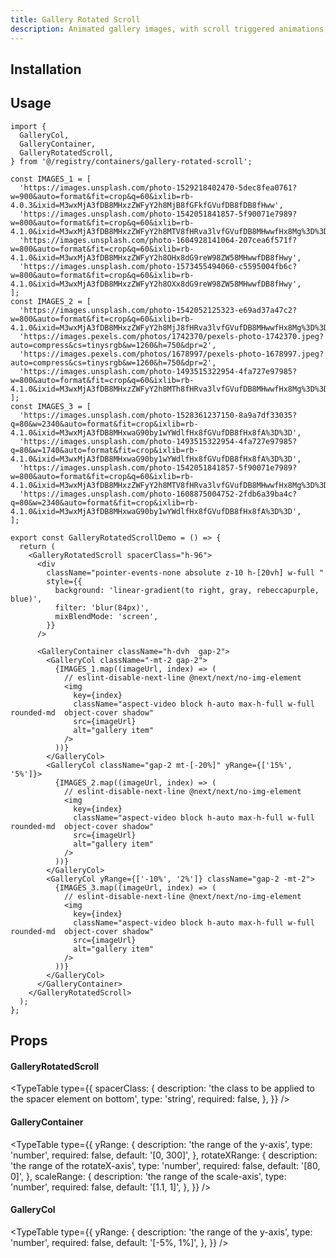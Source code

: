 ```yaml
---
title: Gallery Rotated Scroll
description: Animated gallery images, with scroll triggered animations, rotates and translates on the Y axis on scroll.
---
```


<ComponentPreview name="gallery-rotated-scroll-demo" />

## Installation

<ComponentInstallation name="gallery-rotated-scroll" />

## Usage

```tsx
import {
  GalleryCol,
  GalleryContainer,
  GalleryRotatedScroll,
} from '@/registry/containers/gallery-rotated-scroll';

const IMAGES_1 = [
  'https://images.unsplash.com/photo-1529218402470-5dec8fea0761?w=900&auto=format&fit=crop&q=60&ixlib=rb-4.0.3&ixid=M3wxMjA3fDB8MHxzZWFyY2h8MjB8fGFkfGVufDB8fDB8fHww',
  'https://images.unsplash.com/photo-1542051841857-5f90071e7989?w=800&auto=format&fit=crop&q=60&ixlib=rb-4.1.0&ixid=M3wxMjA3fDB8MHxzZWFyY2h8MTV8fHRva3lvfGVufDB8MHwwfHx8Mg%3D%3D',
  'https://images.unsplash.com/photo-1604928141064-207cea6f571f?w=800&auto=format&fit=crop&q=60&ixlib=rb-4.1.0&ixid=M3wxMjA3fDB8MHxzZWFyY2h8OHx8dG9reW98ZW58MHwwfDB8fHwy',
  'https://images.unsplash.com/photo-1573455494060-c5595004fb6c?w=800&auto=format&fit=crop&q=60&ixlib=rb-4.1.0&ixid=M3wxMjA3fDB8MHxzZWFyY2h8OXx8dG9reW98ZW58MHwwfDB8fHwy',
];
const IMAGES_2 = [
  'https://images.unsplash.com/photo-1542052125323-e69ad37a47c2?w=800&auto=format&fit=crop&q=60&ixlib=rb-4.1.0&ixid=M3wxMjA3fDB8MHxzZWFyY2h8MjJ8fHRva3lvfGVufDB8MHwwfHx8Mg%3D%3D',
  'https://images.pexels.com/photos/1742370/pexels-photo-1742370.jpeg?auto=compress&cs=tinysrgb&w=1260&h=750&dpr=2',
  'https://images.pexels.com/photos/1678997/pexels-photo-1678997.jpeg?auto=compress&cs=tinysrgb&w=1260&h=750&dpr=2',
  'https://images.unsplash.com/photo-1493515322954-4fa727e97985?w=800&auto=format&fit=crop&q=60&ixlib=rb-4.1.0&ixid=M3wxMjA3fDB8MHxzZWFyY2h8MTh8fHRva3lvfGVufDB8MHwwfHx8Mg%3D%3D',
];
const IMAGES_3 = [
  'https://images.unsplash.com/photo-1528361237150-8a9a7df33035?q=80&w=2340&auto=format&fit=crop&ixlib=rb-4.1.0&ixid=M3wxMjA3fDB8MHxwaG90by1wYWdlfHx8fGVufDB8fHx8fA%3D%3D',
  'https://images.unsplash.com/photo-1493515322954-4fa727e97985?q=80&w=1740&auto=format&fit=crop&ixlib=rb-4.1.0&ixid=M3wxMjA3fDB8MHxwaG90by1wYWdlfHx8fGVufDB8fHx8fA%3D%3D',
  'https://images.unsplash.com/photo-1542051841857-5f90071e7989?w=800&auto=format&fit=crop&q=60&ixlib=rb-4.1.0&ixid=M3wxMjA3fDB8MHxzZWFyY2h8MTV8fHRva3lvfGVufDB8MHwwfHx8Mg%3D%3D',
  'https://images.unsplash.com/photo-1608875004752-2fdb6a39ba4c?q=80&w=2340&auto=format&fit=crop&ixlib=rb-4.1.0&ixid=M3wxMjA3fDB8MHxwaG90by1wYWdlfHx8fGVufDB8fHx8fA%3D%3D',
];

export const GalleryRotatedScrollDemo = () => {
  return (
    <GalleryRotatedScroll spacerClass="h-96">
      <div
        className="pointer-events-none absolute z-10 h-[20vh] w-full "
        style={{
          background: 'linear-gradient(to right, gray, rebeccapurple, blue)',
          filter: 'blur(84px)',
          mixBlendMode: 'screen',
        }}
      />

      <GalleryContainer className="h-dvh  gap-2">
        <GalleryCol className="-mt-2 gap-2">
          {IMAGES_1.map((imageUrl, index) => (
            // eslint-disable-next-line @next/next/no-img-element
            <img
              key={index}
              className="aspect-video block h-auto max-h-full w-full  rounded-md  object-cover shadow"
              src={imageUrl}
              alt="gallery item"
            />
          ))}
        </GalleryCol>
        <GalleryCol className="gap-2 mt-[-20%]" yRange={['15%', '5%']}>
          {IMAGES_2.map((imageUrl, index) => (
            // eslint-disable-next-line @next/next/no-img-element
            <img
              key={index}
              className="aspect-video block h-auto max-h-full w-full  rounded-md  object-cover shadow"
              src={imageUrl}
              alt="gallery item"
            />
          ))}
        </GalleryCol>
        <GalleryCol yRange={['-10%', '2%']} className="gap-2 -mt-2">
          {IMAGES_3.map((imageUrl, index) => (
            // eslint-disable-next-line @next/next/no-img-element
            <img
              key={index}
              className="aspect-video block h-auto max-h-full w-full  rounded-md  object-cover shadow"
              src={imageUrl}
              alt="gallery item"
            />
          ))}
        </GalleryCol>
      </GalleryContainer>
    </GalleryRotatedScroll>
  );
};
```

## Props

#### GalleryRotatedScroll

<TypeTable
  type={{
    spacerClass: {
      description: 'the class to be applied to the spacer element on bottom',
      type: 'string',
      required: false,
    },
  }}
/>
#### GalleryContainer
<TypeTable
  type={{
    yRange: {
      description: 'the range of the y-axis',
      type: 'number',
      required: false,
      default: '[0, 300]',
    },
    rotateXRange: {
      description: 'the range of the rotateX-axis',
      type: 'number',
      required: false,
      default: '[80, 0]',
    },
    scaleRange: {
      description: 'the range of the scale-axis',
      type: 'number',
      required: false,
      default: '[1.1, 1]',
    },
  }}
/>

#### GalleryCol

<TypeTable
  type={{
    yRange: {
      description: 'the range of the y-axis',
      type: 'number',
      required: false,
      default: '[-5%, 1%]',
    },
  }}
/>
